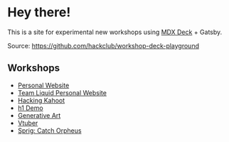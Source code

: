 
<Container variant="copy" as={BaseStyles} py={4} fontSize={3}>


# Hey there!

This is a site for experimental new workshops using [MDX Deck](https://github.com/jxnblk/mdx-deck) + Gatsby.

Source: <https://github.com/hackclub/workshop-deck-playground>

## Workshops

- [Personal Website](/personal-website)
- [Team Liquid Personal Website](/team-liquid-workshop)
- [Hacking Kahoot](/kahoot)
- [h1 Demo](/h1-demo)
- [Generative Art](/generative-art)
- [Vtuber](/vtuber)
- [Sprig: Catch Orpheus](/sprig)

</Container>

